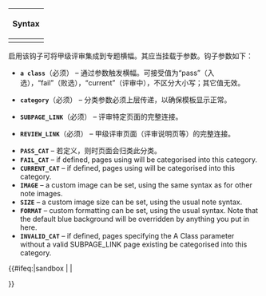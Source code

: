 {{documentation subpage}}

{|class="wikitable collapsible collapsed" align=right width=40%
!Syntax
|-
|<pre style="font-size:90%">
{{WPBannerMeta
|PROJECT               = 
 |BANNER_NAME          = {{subst:FULLPAGENAME}}
 |small={{{small|}}}
 |category={{{category|¬}}}
 |listas = {{{listas|}}}

...

|HOOK_NOTE              = <!--
-->{{WPBannerMeta/hooks/aclass
 |BANNER_NAME           = {{subst:FULLPAGENAME}}
 |a class={{{**PARAMETER**|}}}
 |category={{{category|¬}}}
 |SUBPAGE_LINK          = 
 |REVIEW_LINK           = 
 |PASS_CAT              = 
 |FAIL_CAT              = 
 |CURRENT_CAT           = 
}}

...

}}
</pre>
|}

启用该钩子可将甲级评审集成到专题横幅。其应当挂载于{{para|HOOK_NOTE}}参数。钩子参数如下：

* <code>'''a class'''</code>（必须） &ndash; 通过参数触发横幅。可接受值为“pass”（入选），“fail”（败选），“current”（评审中），不区分大小写；其它值无效。
*: {{nowrap|''Eg: '''<code><nowiki>a class={{{A-Class|}}}</nowiki></code>'''''}}
* <code>'''category'''</code>（必须） &ndash; 分类参数必须上层传递，以确保模板显示正常。
*: {{nowrap|''如：'''<code><nowiki>category={{{category|¬}}}</nowiki></code>'''''}}
*<code>'''SUBPAGE_LINK'''</code>（必须） &ndash; 评审特定页面的完整连接。
*:{{nowrap|''如：'''<code><nowiki>Wikipedia:WikiProject Tulips/Assessment/{{SUBJECTPAGENAME}}</nowiki></code>'''''}}
*<code>'''REVIEW_LINK'''</code>（必须） &ndash; 甲级评审页面（评审说明页等）的完整连接。
*: {{nowrap|''Eg: '''<code><nowiki>Wikipedia:郁金香专题/评审#甲级评审</nowiki></code>'''''}}
*<code>'''PASS_CAT'''</code> &ndash; 若定义，则{{para|a class|pass}}时页面会归类此分类。
*<code>'''FAIL_CAT'''</code> &ndash; if defined, pages using {{para|a class|fail}} will be categorised into this category. {{nowrap|''Eg: '''<code><nowiki>Failed requests for Tulips A-Class review</nowiki></code>''' → [[:Category:Failed requests for Tulips A-Class review]]''}}
*<code>'''CURRENT_CAT'''</code> &ndash; if defined, pages using {{para|a class|current}} will be categorised into this category. {{nowrap|''Eg: '''<code><nowiki>Current requests for Tulips A-Class review</nowiki></code>''' → [[:Category:Current requests for Tulips A-Class review]]''}}
*<code>'''IMAGE'''</code> &ndash; a custom image can be set, using the same syntax as for other note images.  {{nowrap|''Eg: '''<code><nowiki>Exquisite-kfind.png</nowiki></code>''' ''}}
*<code>'''SIZE'''</code> &ndash; a custom image size can be set, using the usual note syntax. {{nowrap|''Eg: '''<code><nowiki>20x20px</nowiki></code>''' ''}}
*<code>'''FORMAT'''</code> &ndash; custom formatting can be set, using the usual syntax. Note that the default blue background will be overridden by anything you put in here. {{nowrap|''Eg: '''<code><nowiki>style="background:transparent;"</nowiki></code>''' ''}}
*<code>'''INVALID_CAT'''</code>  &ndash; if defined, pages specifying the A Class parameter without a valid SUBPAGE_LINK page existing be categorised into this category.

<includeonly>{{#ifeq:{{SUBPAGENAME}}|sandbox | |
<!-- 本行下加入模板的分類，跨維基連結加入Wikidata（參見[[Wikipedia:Wikidata]]） -->

}}</includeonly>